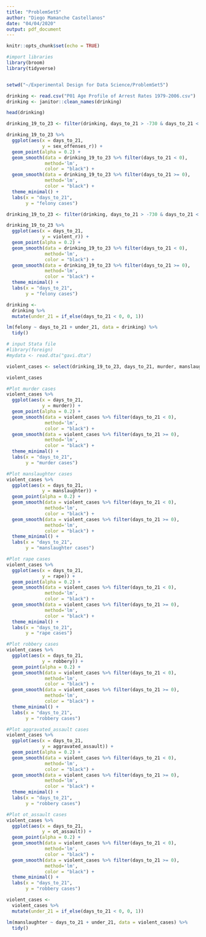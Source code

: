 ---
title: "ProblemSet5"
author: "Diego Mamanche Castellanos"
date: "04/04/2020"
output: pdf_document
---

```{r setup, include=FALSE}
knitr::opts_chunk$set(echo = TRUE)
```

```{r message=FALSE}
#import libraries
library(broom)
library(tidyverse)


setwd("~/Experimental Design for Data Science/ProblemSet5")

```


```{r}
drinking <- read.csv("P01 Age Profile of Arrest Rates 1979-2006.csv")
drinking <- janitor::clean_names(drinking) 

head(drinking)
```

```{r}
drinking_19_to_23 <- filter(drinking, days_to_21 > -730 & days_to_21 < 730)

drinking_19_to_23 %>% 
  ggplot(aes(x = days_to_21,
             y = sex_offenses_r)) +
  geom_point(alpha = 0.2) +
  geom_smooth(data = drinking_19_to_23 %>% filter(days_to_21 < 0), 
              method='lm',
              color = "black") +
  geom_smooth(data = drinking_19_to_23 %>% filter(days_to_21 >= 0), 
              method='lm',
              color = "black") +
  theme_minimal() +
  labs(x = "days_to_21",
       y = "felony cases")
```

```{r} 
drinking_19_to_23 <- filter(drinking, days_to_21 > -730 & days_to_21 < 730)

drinking_19_to_23 %>% 
  ggplot(aes(x = days_to_21,
             y = violent_r)) +
  geom_point(alpha = 0.2) +
  geom_smooth(data = drinking_19_to_23 %>% filter(days_to_21 < 0), 
              method='lm',
              color = "black") +
  geom_smooth(data = drinking_19_to_23 %>% filter(days_to_21 >= 0), 
              method='lm',
              color = "black") +
  theme_minimal() +
  labs(x = "days_to_21",
       y = "felony cases")
```


```{r}
drinking <- 
  drinking %>% 
  mutate(under_21 = if_else(days_to_21 < 0, 0, 1)) 

lm(felony ~ days_to_21 + under_21, data = drinking) %>% 
  tidy()
```

```{r}

# input Stata file
#library(foreign)
#mydata <- read.dta("gavi.dta")

```


```{r}
violent_cases <- select(drinking_19_to_23, days_to_21, murder, manslaughter, rape, robbery, aggravated_assault, ot_assault)

violent_cases

#Plot murder cases
violent_cases %>% 
  ggplot(aes(x = days_to_21,
             y = murder)) +
  geom_point(alpha = 0.2) +
  geom_smooth(data = violent_cases %>% filter(days_to_21 < 0), 
              method='lm',
              color = "black") +
  geom_smooth(data = violent_cases %>% filter(days_to_21 >= 0), 
              method='lm',
              color = "black") +
  theme_minimal() +
  labs(x = "days_to_21",
       y = "murder cases")

#Plot manslaughter cases
violent_cases %>% 
  ggplot(aes(x = days_to_21,
             y = manslaughter)) +
  geom_point(alpha = 0.2) +
  geom_smooth(data = violent_cases %>% filter(days_to_21 < 0), 
              method='lm',
              color = "black") +
  geom_smooth(data = violent_cases %>% filter(days_to_21 >= 0), 
              method='lm',
              color = "black") +
  theme_minimal() +
  labs(x = "days_to_21",
       y = "manslaughter cases")

#Plot rape cases
violent_cases %>% 
  ggplot(aes(x = days_to_21,
             y = rape)) +
  geom_point(alpha = 0.2) +
  geom_smooth(data = violent_cases %>% filter(days_to_21 < 0), 
              method='lm',
              color = "black") +
  geom_smooth(data = violent_cases %>% filter(days_to_21 >= 0), 
              method='lm',
              color = "black") +
  theme_minimal() +
  labs(x = "days_to_21",
       y = "rape cases")

#Plot robbery cases
violent_cases %>% 
  ggplot(aes(x = days_to_21,
             y = robbery)) +
  geom_point(alpha = 0.2) +
  geom_smooth(data = violent_cases %>% filter(days_to_21 < 0), 
              method='lm',
              color = "black") +
  geom_smooth(data = violent_cases %>% filter(days_to_21 >= 0), 
              method='lm',
              color = "black") +
  theme_minimal() +
  labs(x = "days_to_21",
       y = "robbery cases")

#Plot aggravated_assault cases
violent_cases %>% 
  ggplot(aes(x = days_to_21,
             y = aggravated_assault)) +
  geom_point(alpha = 0.2) +
  geom_smooth(data = violent_cases %>% filter(days_to_21 < 0), 
              method='lm',
              color = "black") +
  geom_smooth(data = violent_cases %>% filter(days_to_21 >= 0), 
              method='lm',
              color = "black") +
  theme_minimal() +
  labs(x = "days_to_21",
       y = "robbery cases")

#Plot ot_assault cases
violent_cases %>% 
  ggplot(aes(x = days_to_21,
             y = ot_assault)) +
  geom_point(alpha = 0.2) +
  geom_smooth(data = violent_cases %>% filter(days_to_21 < 0), 
              method='lm',
              color = "black") +
  geom_smooth(data = violent_cases %>% filter(days_to_21 >= 0), 
              method='lm',
              color = "black") +
  theme_minimal() +
  labs(x = "days_to_21",
       y = "robbery cases")

```


```{r}
violent_cases <- 
  violent_cases %>% 
  mutate(under_21 = if_else(days_to_21 < 0, 0, 1)) 

lm(manslaughter ~ days_to_21 + under_21, data = violent_cases) %>% 
  tidy()
```

```{r}

```


```{r}

```


```{r}

```


```{r}

```


```{r}

```


```{r}

```


```{r}

```
